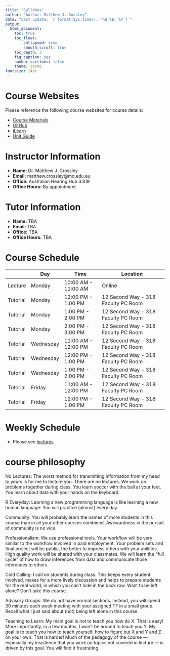 ```yaml
---
title: "Syllabus"
author: "Author: Matthew J. Cossley"
date: "Last update: `r format(Sys.time(), '%d %B, %Y')`"
output:
  html_document:
    toc: true
    toc_float:
        collapsed: true
        smooth_scroll: true
    toc_depth: 3
    fig_caption: yes
    number_sections: false
    theme: cosmo
fontsize: 14pt
---
```


# Course Websites
Please reference the following course websites for course
details:

- [Course Materials](https://crossley.github.io/cogs2020/)
- [GitHub](https://github.com/crossley/cogs2020)
- [iLearn](https://ilearn.mq.edu.au/course/view.php?id=38800)
- [Unit Guide](https://unitguides.mq.edu.au/unit_offerings/123650/unit_guide)

# Instructor Information
- **Name:** Dr. Matthew J. Crossley
- **Email:** matthew.crossley@mq.edu.au
- **Office:** Australian Hearing Hub 3.819
- **Office Hours:** By appointment

# Tutor Information
- **Name:** TBA
- **Email:** TBA
- **Office:** TBA
- **Office Hours:** TBA

# Course Schedule
|          | Day       | Time                | Location                            |
|----------|-----------|---------------------|-------------------------------------|
| Lecture  | Monday    | 10:00 AM - 11:00 AM | Online                              |
| Tutorial | Monday    | 12:00 PM - 1:00 PM  | 12 Second Way - 318 Faculty PC Room |
| Tutorial | Monday    | 1:00 PM - 2:00 PM   | 12 Second Way - 318 Faculty PC Room |
| Tutorial | Monday    | 2:00 PM - 3:00 PM   | 12 Second Way - 318 Faculty PC Room |
| Tutorial | Wednesday | 11:00 AM - 12:00 PM | 12 Second Way - 318 Faculty PC Room |
| Tutorial | Wednesday | 12:00 PM - 1:00 PM  | 12 Second Way - 318 Faculty PC Room |
| Tutorial | Wednesday | 1:00 PM - 2:00 PM   | 12 Second Way - 318 Faculty PC Room |
| Tutorial | Friday    | 11:00 AM - 12:00 PM | 12 Second Way - 318 Faculty PC Room |
| Tutorial | Friday    | 12:00 PM - 1:00 PM  | 12 Second Way - 318 Faculty PC Room |

# Weekly Schedule
- Please see [lectures](https://crossley.github.io/cogs2020/lectures-exported.html)

# course philosophy
No Lectures: The worst method for transmitting information
from my head to yours is for me to lecture you. There are no
lectures. We work on problems together during class. You
learn soccer with the ball at your feet. You learn about
data with your hands on the keyboard.

R Everyday: Learning a new programming language is like
learning a new human language: You will practice (almost)
every day.

Community: You will probably learn the names of more
students in this course than in all your other courses
combined. Awkwardness in the pursuit of community is no
vice.

Professionalism: We use professional tools. Your workflow
will be very similar to the workflow involved in paid
employment. Your problem sets and final project will be
public, the better to impress others with your abilities.
High quality work will be shared with your classmates. We
will learn the "full cycle" of how to draw inferences from
data and communicate those inferences to others.

Cold Calling: I call on students during class. This keeps
every student involved, makes for a more lively discussion
and helps to prepare students for the real world, in which
you can’t hide in the back row. Want to be left alone? Don’t
take this course.

Advisory Groups: We do not have normal sections. Instead,
you will spend 30 minutes each week meeting with your
assigned TF in a small group. Recall what I just said about
(not) being left alone in this course.

Teaching to Learn: My main goal is not to teach you how do
X. That is easy! More importantly, in a few months, I won’t
be around to teach you Y. My goal is to teach you how to
teach yourself, how to figure out X and Y and Z on your own.
That is harder! Much of the pedagogy of the course —
especially my insistence that you work on topics not covered
in lecture — is driven by this goal. You will find it
frustrating.